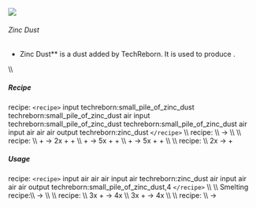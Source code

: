 ![](/mods/techreborn/zinc_dust.png)

###### Zinc Dust

- Zinc Dust** is a dust added by TechReborn. It is used to
        produce
        <Mcitem id="techreborn:zinc_ingot"/>.

\\\\

##### Recipe

<Mcitem id="minecraft:crafting_table"/> recipe:
`<recipe>` input techreborn:small_pile_of_zinc_dust
techreborn:small_pile_of_zinc_dust air input
techreborn:small_pile_of_zinc_dust techreborn:small_pile_of_zinc_dust
air input air air air output techreborn:zinc_dust `</recipe>`
\\\\ <Mcitem id="techreborn:grinder"/> recipe: \\\\
<Mcitem id="techreborn:zinc_ingot"/> -\>
<Mcitem id="techreborn:zinc_dust"/> \\\\ \\\\
<Mcitem id="techreborn:industrial_grinder"/> recipe:
\\\\ <Mcitem id="techreborn:tin_ore"/> +
<Mcitem id="techreborn:sodiumpersulfate_cell"/> -\>
2x<Mcitem id="techreborn:tin_dust"/> +
<Mcitem id="techreborn:small_pile_of_iron_dust"/> +
<Mcitem id="techreborn:zinc_dust"/> \\\\
<Mcitem id="techreborn:sphalerite_ore"/> +
<Mcitem id="techreborn:water_cell"/> -\>
5x<Mcitem id="techreborn:sphalerite_dust"/> +
<Mcitem id="techreborn:small_pile_of_yellow_garnet_dust"/> +
<Mcitem id="techreborn:zinc_dust"/> \\\\
<Mcitem id="techreborn:sphalerite_ore"/> +
<Mcitem id="techreborn:sodiumpersulfate_cell"/> -\>
5x<Mcitem id="techreborn:sphalerite_dust"/> +
<Mcitem id="techreborn:small_pile_of_yellow_garnet_dust"/> +
<Mcitem id="techreborn:zinc_dust"/> \\\\ \\\\
<Mcitem id="techreborn:industrial_electrolyzer"/>
recipe: \\\\
2x<Mcitem id="techreborn:sphalerite_dust"/> -\>
<Mcitem id="techreborn:zinc_dust"/> +
<Mcitem id="techreborn:sulfur_dust"/>

##### Usage

<Mcitem id="minecraft:crafting_table"/> recipe:
`<recipe>` input air air air input air techreborn:zinc_dust air
input air air air output techreborn:small_pile_of_zinc_dust,4
`</recipe>` \\\\ \\\\ Smelting recipe:\\\\
<Mcitem id="techreborn:zinc_dust"/> -\>
<Mcitem id="techreborn:zinc_ingot"/> \\\\ \\\\
<Mcitem id="techreborn:alloy_smelter"/> recipe: \\\\
3x<Mcitem id="techreborn:copper_dust"/> +
<Mcitem id="techreborn:zinc_dust"/> -\>
4x<Mcitem id="techreborn:brass_ingot"/> \\\\
3x<Mcitem id="techreborn:copper_ingot"/> +
<Mcitem id="techreborn:zinc_dust"/> -\>
4x<Mcitem id="techreborn:brass_ingot"/> \\\\ \\\\
<Mcitem id="techreborn:industrial_centrifuge"/>
recipe: \\\\ <Mcitem id="techreborn:zinc_dust"/> -\>
<Mcitem id="techreborn:small_pile_of_tin_dust"/>
